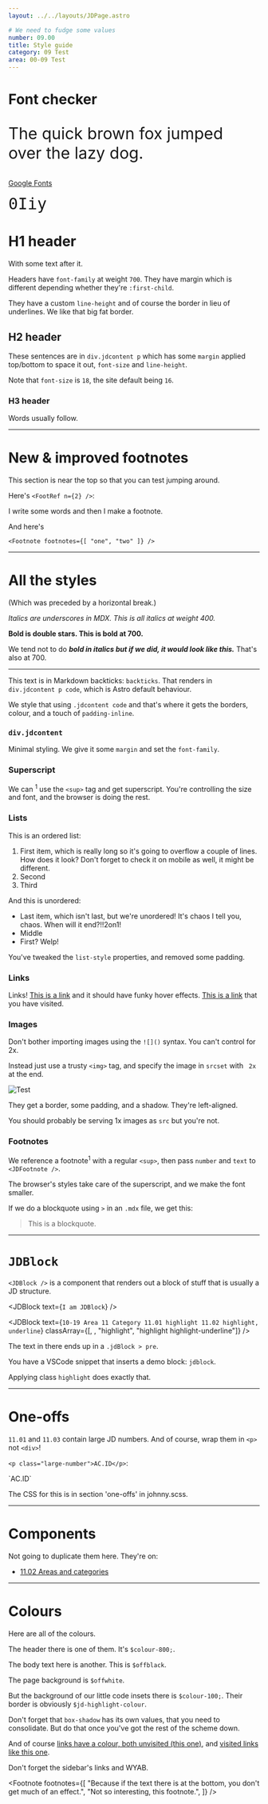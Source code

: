 ```yaml
---
layout: ../../layouts/JDPage.astro

# We need to fudge some values
number: 09.00
title: Style guide
category: 09 Test
area: 00-09 Test
---
```



# Font checker

<p style="font-size: 32px">The quick brown fox jumped over the lazy dog. </p>
<p>
  <a href="https://fonts.google.com/specimen/IBM+Plex+Serif?preview.text=The%20quick%20brown%20fox%20jumped%20over%20the%20lazy%20dog&preview.text_type=custom">
    Google Fonts
  </a>
</p>

<p>
  <code style="font-size: 32px">0Iiy</code>
</p>

# H1 header

With some text after it.

Headers have `font-family` at weight `700`. They have margin which is different depending whether they're `:first-child`.

They have a custom `line-height` and of course the border in lieu of underlines. We like that big fat border.

## H2 header

These sentences are in `div.jdcontent p` which has some `margin` applied top/bottom to space it out, `font-size` and `line-height`.

Note that `font-size` is `18`, the site default being `16`.

### H3 header

Words usually follow.

---

# New & improved footnotes

This section is near the top so that you can test jumping around.<FootRef n={1} />

Here's `<FootRef n={2} />`:

I write some words and then I make a footnote.<FootRef n={2} />

And here's

`<Footnote footnotes={[ "one", "two" ]} />`

---

# All the styles

(Which was preceded by a horizontal break.)

_Italics are underscores in MDX. This is all italics at weight 400._

**Bold is double stars. This is bold at 700.**

We tend not to do _**bold in italics but if we did, it would look like this.**_ That's also at 700.

---

This text is in Markdown backticks: `backticks`. That renders in `div.jdcontent p code`, which is Astro default behaviour.

We style that using `.jdcontent code` and that's where it gets the borders, colour, and a touch of `padding-inline`.

### `div.jdcontent`

Minimal styling. We give it some `margin` and set the `font-family`.

### Superscript

We can <sup>1</sup> use the `<sup>` tag and get superscript. You're controlling the size and font, and the browser is doing the rest.

### Lists

This is an ordered list:

1. First item, which is really long so it's going to overflow a couple of lines. How does it look? Don't forget to check it on mobile as well, it might be different.
2. Second
3. Third

And this is unordered:

- Last item, which isn't last, but we're unordered! It's chaos I tell you, chaos. When will it end?!!2on1!
- Middle
- First? Welp!

You've tweaked the `list-style` properties, and removed some padding.

### Links

Links! [This is a link](#) and it should have funky hover effects. [This is a link](http://localhost:3000) that you have visited.

### Images

Don't bother importing images using the `![]()` syntax. You can't control for 2x.

Instead just use a trusty `<img>` tag, and specify the image in `srcset` with ` 2x` at the end.

<img
  alt="Test"
  src="/img/11.01-finder-sample-company-expanded.png"
  srcset="/img/11.01-finder-sample-company-expanded.png 2x"
/>

They get a border, some padding, and a shadow. They're left-aligned.

You should probably be serving 1x images as `src` but you're not.

### Footnotes

We reference a footnote<sup>1</sup> with a regular `<sup>`, then pass `number` and `text` to `<JDFootnote />`.

The browser's styles take care of the superscript, and we make the font smaller.

<JDFootnote
  number="1"
  text="Like this one. It flows nicely on to multiple lines, which is always nice."
/>

If we do a blockquote using `>` in an `.mdx` file, we get this:

> This is a blockquote.

---

# `JDBlock`

`<JDBlock />` is a component that renders out a block of stuff that is usually a JD structure.

<JDBlock
  text={`I
am
JDBlock`}
/>

<JDBlock
  text={`
10-19 Area
   11 Category
   11.01 highlight
   11.02 highlight, underline
`}
  classArray={[, , "highlight", "highlight highlight-underline"]}
/>

The text in there ends up in a `.jdBlock > pre`.

You have a VSCode snippet that inserts a demo block: `jdblock`.

Applying class `highlight` does exactly that.

---

# One-offs

`11.01` and `11.03` contain large JD numbers. And of course, wrap them in `<p>` not `<div>`!

`<p class="large-number">AC.ID</p>`:

<p class="large-number">`AC.ID`</p>

The CSS for this is in section 'one-offs' in johnny.scss.

---

# Components

Not going to duplicate them here. They're on:

- [11.02 Areas and categories](/10-19-concepts/11-core/11.02-areas-and-categories)

---

# Colours

Here are all of the colours.

The header there is one of them. It's `$colour-800;`.

The body text here is another. This is `$offblack`.

The page background is `$offwhite`.

But the background of our little code insets there is `$colour-100;`. Their border is obviously `$jd-highlight-colour`.

Don't forget that `box-shadow` has its own values, that you need to consolidate. But do that once you've got the rest of the scheme down.

And of course [links have a colour, both unvisited (this one)](#), and [visited links like this one](https://daringfireball.net).

Don't forget the sidebar's links and WYAB.

<Footnote
  footnotes={[
    "Because if the text there is at the bottom, you don't get much of an effect.",
    "Not so interesting, this footnote.",
  ]}
/>
